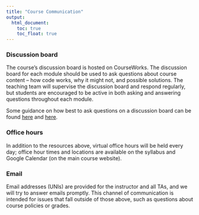 ```yaml
---
title: "Course Communication"
output:
  html_document: 
    toc: true
    toc_float: true
---
```


### Discussion board

The course's discussion board is hosted on CourseWorks. The discussion board for each module should be used to ask questions about course content -- how code works, why it might not, and possible solutions. The teaching team will supervise the discussion board and respond regularly, but students are encouraged to be active in both asking and answering questions throughout each module.

Some guidance on how best to ask questions on a discussion board can be found [here](https://stackoverflow.com/help/how-to-ask) and [here](https://jvns.ca/blog/good-questions/).


### Office hours

In addition to the resources above, virtual office hours will be held every day; office hour times and locations are available on the syllabus and Google Calendar (on the main course website).


### Email

Email addresses (UNIs) are provided for the instructor and all TAs, and we will try to answer emails promptly. This channel of communication is intended for issues that fall outside of those above, such as questions about course policies or grades. 


